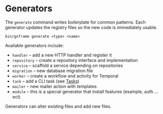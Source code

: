 # Generators

The `generate` command writes boilerplate for common patterns. Each generator updates the registry files so the new code is immediately usable.

```
bin/goframe generate <type> <name>
```

Available generators include:

- `handler` – add a new HTTP handler and register it
- `repository` – create a repository interface and implementation
- `service` – scaffold a service depending on repositories
- `migration` – new database migration file
- `worker` – create a workflow and activity for Temporal
- `task` – add a CLI task (see [Tasks](/docs/tasks))
- `mailer` – new mailer action with templates
- `module` – this is a special generator that install features (example, auth ... ect)

Generators can alter existing files and add new files.
